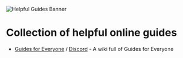 ![Helpful Guides Banner](https://small.fileditchstuff.me/s19/GCYwcokZyvzrQfwOupQV.png)

# Collection of helpful online guides
* [Guides for Everyone](https://016622.xyz/) / [Discord](https://discord.com/invite/jqruB4FJJ5) - A wiki full of Guides for Everyone
